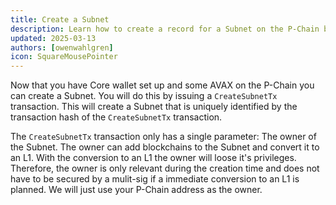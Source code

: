 ```yaml
---
title: Create a Subnet
description: Learn how to create a record for a Subnet on the P-Chain by issuing a CreateSubnetTx transaction with the Builder Tooling.
updated: 2025-03-13
authors: [owenwahlgren]
icon: SquareMousePointer
---
```


Now that you have Core wallet set up and some AVAX on the P-Chain you can create a Subnet. You will
do this by issuing a `CreateSubnetTx` transaction. This will create a Subnet that is uniquely
identified by the transaction hash of the `CreateSubnetTx` transaction.

The `CreateSubnetTx` transaction only has a single parameter: The owner of the Subnet. The owner can
add blockchains to the Subnet and convert it to an L1. With the conversion to an L1 the owner will loose it's
privileges. Therefore, the owner is only relevant during the creation time and does not have to be
secured by a mulit-sig if a immediate conversion to an L1 is planned. We will just use your P-Chain
address as the owner.

<ToolboxMdxWrapper walletMode="c-chain">
    <CreateSubnet />
</ToolboxMdxWrapper>

